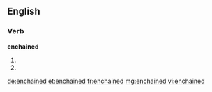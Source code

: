==English==

===Verb===
'''enchained'''

# {{simple past of|[[enchain]]}}
# {{past participle of|[[enchain]]}}

[[de:enchained]]
[[et:enchained]]
[[fr:enchained]]
[[mg:enchained]]
[[vi:enchained]]